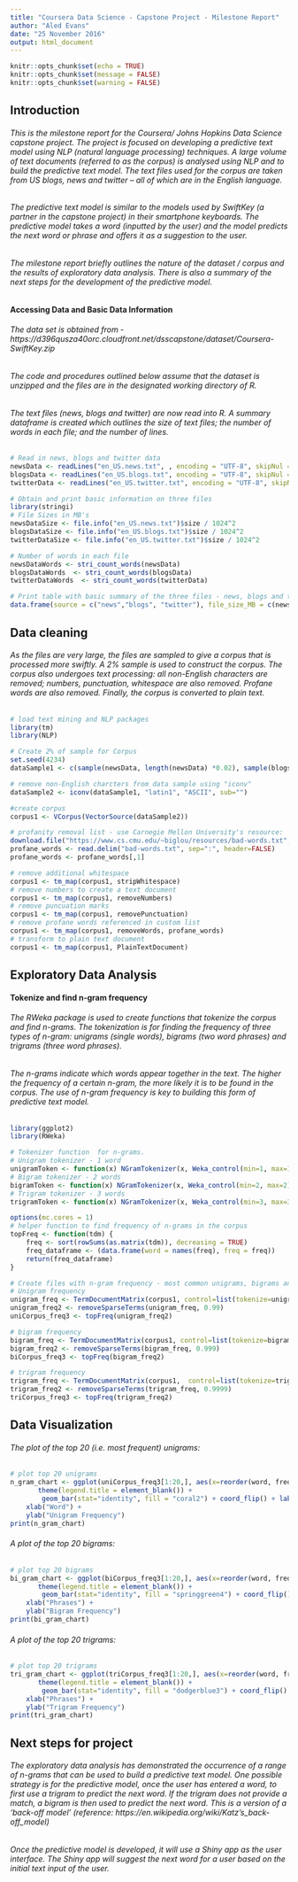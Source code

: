 ```yaml
---
title: "Coursera Data Science - Capstone Project - Milestone Report"
author: "Aled Evans"
date: "25 November 2016"
output: html_document
---
```



```r
knitr::opts_chunk$set(echo = TRUE)
knitr::opts_chunk$set(message = FALSE)
knitr::opts_chunk$set(warning = FALSE)

```

## Introduction

###### This is the milestone report for the Coursera/ Johns Hopkins Data Science capstone project. The project is focused on developing a predictive text model using NLP (natural language processing) techniques. A large volume of text documents (referred to as the corpus) is analysed using NLP and to build the predictive text model. The text files used for the corpus are taken from US blogs, news and twitter – all of which are in the English language. 

###### The predictive text model is similar to the models used by SwiftKey (a partner in the capstone project) in their smartphone keyboards. The predictive model takes a word (inputted by the user) and the model predicts the next word or phrase and offers it as a suggestion to the user.

###### The milestone report briefly outlines the nature of the dataset / corpus and the results of exploratory data analysis. There is also a summary of the next steps for the development of the predictive model.


#### Accessing Data and Basic Data Information 

###### The data set is obtained from - https://d396qusza40orc.cloudfront.net/dsscapstone/dataset/Coursera-SwiftKey.zip

###### The code and procedures outlined below assume that the dataset is unzipped and the files are in the designated working directory of R.

###### The text files (news, blogs and twitter) are now read into R. A summary dataframe is created which outlines the size of text files; the number of words in each file; and the number of lines.



``` r

# Read in news, blogs and twitter data
newsData <- readLines("en_US.news.txt", , encoding = "UTF-8", skipNul = TRUE)
blogsData <- readLines("en_US.blogs.txt", encoding = "UTF-8", skipNul = TRUE)
twitterData <- readLines("en_US.twitter.txt", encoding = "UTF-8", skipNul = TRUE)

# Obtain and print basic information on three files
library(stringi)
# File Sizes in MB's
newsDataSize <- file.info("en_US.news.txt")$size / 1024^2
blogsDataSize <- file.info("en_US.blogs.txt")$size / 1024^2
twitterDataSize <- file.info("en_US.twitter.txt")$size / 1024^2

# Number of words in each file
newsDataWords <- stri_count_words(newsData)
blogsDataWords  <- stri_count_words(blogsData)
twitterDataWords  <- stri_count_words(twitterData)

# Print table with basic summary of the three files - news, blogs and twitter
data.frame(source = c("news","blogs", "twitter"), file_size_MB = c(newsDataSize, blogsDataSize, twitterDataSize), num_lines = c(length(newsData), length(blogsData), length(twitterData)), num_words = c(sum(newsDataWords), sum(blogsDataWords), sum(twitterDataWords)))

```

## Data cleaning

###### As the files are very large, the files are sampled to give a corpus that is processed more swiftly. A 2% sample is used to construct the corpus. The corpus also undergoes text processing: all non-English characters are removed; numbers, punctuation, whitespace are also removed. Profane words are also removed. Finally, the corpus is converted to plain text.

```r

# load text mining and NLP packages
library(tm)
library(NLP)

# Create 2% of sample for Corpus
set.seed(4234)
dataSample1 <- c(sample(newsData, length(newsData) *0.02), sample(blogsData, length(blogsData) *0.02), sample(twitterData, length(twitterData) *0.02))

# remove non-English charcters from data sample using "iconv"
dataSample2 <- iconv(dataSample1, "latin1", "ASCII", sub="")

#create corpus
corpus1 <- VCorpus(VectorSource(dataSample2))

# profanity removal list - use Carnegie Mellon University's resource:  'Offensive/Profane Word List' (https://www.cs.cmu.edu/~biglou/resources/bad-words.txt)
download.file("https://www.cs.cmu.edu/~biglou/resources/bad-words.txt", destfile = "bad-words.txt")
profane_words <- read.delim("bad-words.txt", sep=":", header=FALSE)
profane_words <- profane_words[,1]

# remove additional whitespace
corpus1 <- tm_map(corpus1, stripWhitespace)
# remove numbers to create a text document
corpus1 <- tm_map(corpus1, removeNumbers)
# remove puncuation marks
corpus1 <- tm_map(corpus1, removePunctuation)
# remove profane words referenced in custom list
corpus1 <- tm_map(corpus1, removeWords, profane_words)
# transform to plain text document
corpus1 <- tm_map(corpus1, PlainTextDocument)

```


## Exploratory Data Analysis

#### Tokenize and find n-gram frequency

###### The RWeka package is used to create functions that tokenize the corpus and find n-grams. The tokenization is for finding the frequency of three types of n-gram: unigrams (single words), bigrams (two word phrases) and trigrams (three word phrases).

###### The n-grams indicate which words appear together in the text. The higher the frequency of a certain n-gram, the more likely it is to be found in the corpus. The use of n-gram frequency is key to building this form of predictive text model.
  


```r

library(ggplot2)
library(RWeka)

# Tokenizer function  for n-grams.
# Unigram tokenizer - 1 word 
unigramToken <- function(x) NGramTokenizer(x, Weka_control(min=1, max=1))
# Bigram tokenizer - 2 words
bigramToken <- function(x) NGramTokenizer(x, Weka_control(min=2, max=2))
# Trigram tokenizer - 3 words
trigramToken <- function(x) NGramTokenizer(x, Weka_control(min=3, max=3))

options(mc.cores = 1)
# helper function to find frequency of n-grams in the corpus
topFreq <- function(tdm) {
    freq <- sort(rowSums(as.matrix(tdm)), decreasing = TRUE)
    freq_dataframe <- (data.frame(word = names(freq), freq = freq))
    return(freq_dataframe)
}

# Create files with n-gram frequency - most common unigrams, bigrams and trigrams - for plotting.
# Unigram frequency
unigram_freq <- TermDocumentMatrix(corpus1, control=list(tokenize=unigramToken))
unigram_freq2 <- removeSparseTerms(unigram_freq, 0.99)
uniCorpus_freq3 <- topFreq(unigram_freq2)

# bigram frequency
bigram_freq <- TermDocumentMatrix(corpus1, control=list(tokenize=bigramToken ))
bigram_freq2 <- removeSparseTerms(bigram_freq, 0.999)
biCorpus_freq3 <- topFreq(bigram_freq2)

# trigram frequency
trigram_freq <- TermDocumentMatrix(corpus1,  control=list(tokenize=trigramToken))
trigram_freq2 <- removeSparseTerms(trigram_freq, 0.9999)
triCorpus_freq3 <- topFreq(trigram_freq2)

```

## Data Visualization

###### The plot of the top 20 (i.e. most frequent) unigrams: 

```r
# plot top 20 unigrams
n_gram_chart <- ggplot(uniCorpus_freq3[1:20,], aes(x=reorder(word, freq), y =freq)) +
       theme(legend.title = element_blank()) +
        geom_bar(stat="identity", fill = "coral2") + coord_flip() + labs(title= "Top 20 Unigrams (1 word)") +
    xlab("Word") +
    ylab("Unigram Frequency")
print(n_gram_chart)

```

###### A plot of the top 20 bigrams:

```r
# plot top 20 bigrams
bi_gram_chart <- ggplot(biCorpus_freq3[1:20,], aes(x=reorder(word, freq), y =freq)) +
       theme(legend.title = element_blank()) +
        geom_bar(stat="identity", fill = "springgreen4") + coord_flip() + labs(title= "Top 20 Bigrams (2 word phrases)") +
    xlab("Phrases") +
    ylab("Bigram Frequency")
print(bi_gram_chart)

```

###### A plot of the top 20 trigrams: 

```r
# plot top 20 trigrams
tri_gram_chart <- ggplot(triCorpus_freq3[1:20,], aes(x=reorder(word, freq), y =freq)) +
       theme(legend.title = element_blank()) +
        geom_bar(stat="identity", fill = "dodgerblue3") + coord_flip() + labs(title= "Top 20 Trigrams (3 words phrases)") +
    xlab("Phrases") +
    ylab("Trigram Frequency")
print(tri_gram_chart)

```

## Next steps for project

###### The exploratory data analysis has demonstrated the occurrence of a range of n-grams that can be used to build a predictive text model. One possible strategy is for the predictive model, once the user has entered a word, to first use a trigram to predict the next word. If the trigram does not provide a match, a bigram is then used to predict the next word. This is a version of a 'back-off model' (reference: https://en.wikipedia.org/wiki/Katz's_back-off_model)

###### Once the predictive model is developed, it will use a Shiny app as the user interface. The Shiny app will suggest the next word for a user based on the initial text input of the user.






